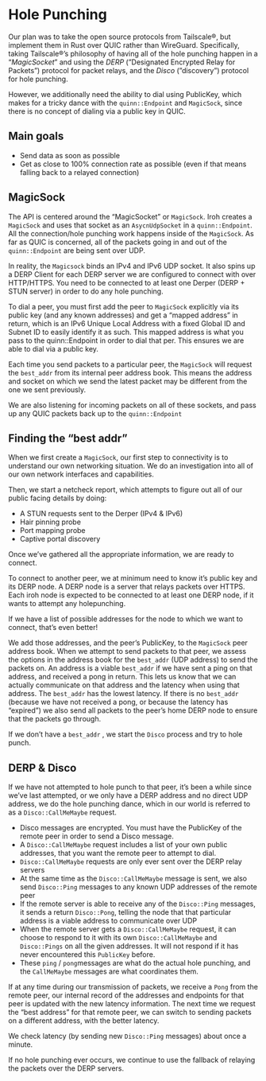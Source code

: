 
# Hole Punching

Our plan was to take the open source protocols from Tailscale®, but implement them in Rust over QUIC rather than WireGuard. Specifically, taking Tailscale®’s philosophy of having all of the hole punching happen in a “*MagicSocket*” and using the *DERP* (”Designated Encrypted Relay for Packets”) protocol for packet relays, and the *Disco* (”discovery”) protocol for hole punching. 

However, we additionally need the ability to dial using PublicKey, which makes for a tricky dance with the `quinn::Endpoint` and `MagicSock`, since there is no concept of dialing via a public key in QUIC. 

## Main goals

- Send data as soon as possible
- Get as close to 100% connection rate as possible (even if that means falling back to a relayed connection)

## MagicSock

The API is centered around the “MagicSocket” or `MagicSock`. Iroh creates a `MagicSock` and uses that socket as an `AsycnUdpSocket` in a `quinn::Endpoint`. All the connection/hole punching work happens inside of the `MagicSock`. As far as QUIC is concerned, all of the packets going in and out of the `quinn::Endpoint` are being sent over UDP.

In reality, the `Magicsock` binds an IPv4 and IPv6 UDP socket. It also spins up a DERP Client for each DERP server we are configured to connect with over HTTP/HTTPS. You need to be connected to at least one Derper (DERP + STUN server) in order to do any hole punching.

To dial a peer, you must first add the peer to `MagicSock` explicitly via its public key (and any known addresses) and get a “mapped address” in return, which is an IPv6 Unique Local Address with a fixed Global ID and Subnet ID to easily identify it as such. This mapped address is what you pass to the quinn::Endpoint in order to dial that per. This ensures we are able to dial via a public key.

Each time you send packets to a particular peer, the `MagicSock` will request the `best_addr` from its internal peer address book. This means the address and socket on which we send the latest packet may be different from the one we sent previously.

We are also listening for incoming packets on all of these sockets, and pass up any QUIC packets back up to the `quinn::Endpoint`

## Finding the “best addr”

When we first create a `MagicSock`, our first step to connectivity is to understand our own networking situation. We do an investigation into all of our own network interfaces and capabilities.

Then, we start a  netcheck report, which attempts to figure out all of our public facing details by doing:

- A STUN requests sent to the Derper (IPv4 & IPv6)
- Hair pinning probe
- Port mapping probe
- Captive portal discovery

Once we’ve gathered all the appropriate information, we are ready to connect.

To connect to another peer, we at minimum need to know it’s public key and its DERP node. A DERP node is a server that relays packets over HTTPS. Each iroh node is expected to be connected to at least one DERP node, if it wants to attempt any holepunching.

If we have a list of possible addresses for the node to which we want to connect, that’s even better!

We add those addresses, and the peer’s PublicKey, to the `MagicSock` peer address book. When we attempt to send packets to that peer, we assess the options in the address book for the `best_addr` (UDP address) to send the packets on. An address is a viable `best_addr` if we have sent a ping on that address, and received a pong in return. This lets us know that we can actually communicate on that address and the latency when using that address. The `best_addr` has the lowest latency. If there is no `best_addr` (because we have not received a pong, or because the latency has “expired”) we also send all packets to the peer’s home DERP node to ensure that the packets go through.

If we don’t have a `best_addr` , we start the `Disco` process and try to hole punch.

## DERP & Disco

If we have not attempted to hole punch to that peer, it’s been a while since we’ve last attempted, or we only have a DERP address and no direct UDP address, we do the hole punching dance, which in our world is referred to as a `Disco::CallMeMaybe` request.

- Disco messages are encrypted. You must have the PublicKey of the remote peer in order to send a Disco message.
- A `Disco::CallMeMaybe` request includes a list of your own public addresses, that you want the remote peer to attempt to dial.
- `Disco::CallMeMaybe` requests are only ever sent over the DERP relay servers
- At the same time as the `Disco::CallMeMaybe` message is sent, we also send `Disco::Ping` messages to any known UDP addresses of the remote peer
- If the remote server is able to receive any of the `Disco::Ping` messages, it sends a return `Disco::Pong`, telling the node that that particular address is a viable address to communicate over UDP
- When the remote server gets a `Disco::CallMeMaybe` request, it can choose to respond to it with its own `Disco::CallMeMaybe` and `Disco::Pings` on all the given addresses. It will not respond if it has never encountered this `PublicKey` before.
- These `ping` / `pong`messages are what do the actual hole punching, and the `CallMeMaybe` messages are what coordinates them.

If at any time during our transmission of packets, we receive a `Pong` from the remote peer, our internal record of the addresses and endpoints for that peer is updated with the new latency information. The next time we request the “best address” for that remote peer, we can switch to sending packets on a different address, with the better latency.

We check latency (by sending new `Disco::Ping` messages) about once a minute.

If no hole punching ever occurs, we continue to use the fallback of relaying the packets over the DERP servers.
